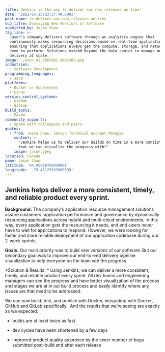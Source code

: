 ```yaml
---
title: Jenkins is the way to deliver our new releases on time!
date: '2021-05-15T23:37:49.000Z'
post_name: to-deliver-our-new-releases-on-time
sub_title: Deploying New Versions of Software
submitted_by: Jason Shaw
tag_line: >-
  Jason’s company delivers software through an analytics engine that
  continuously makes resourcing decisions based on real-time application demand,
  ensuring that applications always get the compute, storage, and network they
  need to perform. Solutions extend beyond the data center to manage network
  delivery at scale.
image: ./noun_AI_3565001-300x300.png
industries:
  - Software Development
programming_languages:
  - Java
platforms:
  - Docker or Kubernetes
  - Linux
version_control_systems:
  - GitHub
  - GitLab
build_tools:
  - Maven
community_supports:
  - Spoke with colleagues and peers
quotes:
  - from: Jason Shaw, Senior Technical Account Manager
    content: >-
      "Jenkins helps us to deliver our builds on time in a more consistent way
      that we can visualize the progress with!"
    image: jason.jpeg
location: Canada
name: Jason Shaw
latitude: '44.05918700000001'
longitude: '-79.46125599999999'
---
```

## Jenkins helps deliver a more consistent, timely, and reliable product every sprint.

**Background:** The company’s application resource management solutions assure customers' application performance and governance by dynamically resourcing applications across hybrid and multi-cloud environments. In this way, every application gets the resourcing it needs, and end-users never have to wait for applications to respond. However, we were looking for faster and more reliable deployment of our application codebase during our 2-week sprints.

**Goals:** Our main priority was to build new versions of our software. But our secondary goal was to improve our end-to-end delivery pipeline visualization to help everyone on the team see the progress.

<Testimonal idx="0" />

\*Solution & Results: \* Using Jenkins, we can deliver a more consistent, timely, and reliable product every sprint. All dev teams and engineering managers can see the progress and have better visualization of the process and stages we are at in our build process and easily identify where any issues are that need to be addressed.

We can now build, test, and publish with Docker, integrating with Docker, GitHub and GitLab specifically.  And the results that we’re seeing are exactly as we expected:

-   builds are at least twice as fast

-   dev cycles have been shortened by a few days

-   improved product quality as proven by the lower number of bugs submitted post-build and after each release
